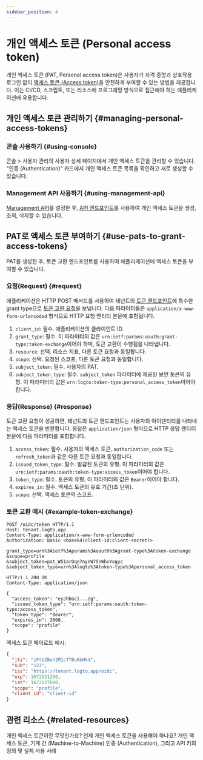 ```yaml
---
sidebar_position: 4
---
```


# 개인 액세스 토큰 (Personal access token)

개인 액세스 토큰 (PAT, Personal access token)은 사용자가 자격 증명과 상호작용 로그인 없이 [액세스 토큰 (Access token)](https://auth.wiki/access-token)을 안전하게 부여할 수 있는 방법을 제공합니다. 이는 CI/CD, 스크립트, 또는 리소스에 프로그래밍 방식으로 접근해야 하는 애플리케이션에 유용합니다.

## 개인 액세스 토큰 관리하기 \{#managing-personal-access-tokens}

### 콘솔 사용하기 \{#using-console}

<CloudLink to="/users">콘솔 > 사용자 관리</CloudLink>의 사용자 상세 페이지에서 개인 액세스 토큰을
관리할 수 있습니다. "인증 (Authentication)" 카드에서 개인 액세스 토큰 목록을 확인하고 새로 생성할 수
있습니다.

### Management API 사용하기 \{#using-management-api}

[Management API](/integrate-logto/interact-with-management-api/)를 설정한 후, [API 엔드포인트](https://openapi.logto.io/operation/operation-listuserpersonalaccesstokens)를 사용하여 개인 액세스 토큰을 생성, 조회, 삭제할 수 있습니다.

## PAT로 액세스 토큰 부여하기 \{#use-pats-to-grant-access-tokens}

PAT를 생성한 후, 토큰 교환 엔드포인트를 사용하여 애플리케이션에 액세스 토큰을 부여할 수 있습니다.

### 요청(Request) \{#request}

애플리케이션은 HTTP POST 메서드를 사용하여 테넌트의 [토큰 엔드포인트](/integrate-logto/application-data-structure#token-endpoint)에 특수한 grant type으로 [토큰 교환 요청](https://auth.wiki/authorization-code-flow#token-exchange-request)을 보냅니다. 다음 파라미터들은 `application/x-www-form-urlencoded` 형식으로 HTTP 요청 엔티티 본문에 포함됩니다.

1. `client_id`: 필수. 애플리케이션의 클라이언트 ID.
2. `grant_type`: 필수. 이 파라미터의 값은 `urn:ietf:params:oauth:grant-type:token-exchange`이어야 하며, 토큰 교환이 수행됨을 나타냅니다.
3. `resource`: 선택. 리소스 지표, 다른 토큰 요청과 동일합니다.
4. `scope`: 선택. 요청된 스코프, 다른 토큰 요청과 동일합니다.
5. `subject_token`: 필수. 사용자의 PAT.
6. `subject_token_type`: 필수. `subject_token` 파라미터에 제공된 보안 토큰의 유형. 이 파라미터의 값은 `urn:logto:token-type:personal_access_token`이어야 합니다.

### 응답(Response) \{#response}

토큰 교환 요청이 성공하면, 테넌트의 토큰 엔드포인트는 사용자의 아이덴티티를 나타내는 액세스 토큰을 반환합니다. 응답은 `application/json` 형식으로 HTTP 응답 엔티티 본문에 다음 파라미터를 포함합니다.

1. `access_token`: 필수. 사용자의 액세스 토큰, `authorization_code` 또는 `refresh_token`과 같은 다른 토큰 요청과 동일합니다.
2. `issued_token_type`: 필수. 발급된 토큰의 유형. 이 파라미터의 값은 `urn:ietf:params:oauth:token-type:access_token`이어야 합니다.
3. `token_type`: 필수. 토큰의 유형. 이 파라미터의 값은 `Bearer`이어야 합니다.
4. `expires_in`: 필수. 액세스 토큰의 유효 기간(초 단위).
5. `scope`: 선택. 액세스 토큰의 스코프.

### 토큰 교환 예시 \{#example-token-exchange}

```
POST /oidc/token HTTP/1.1
Host: tenant.logto.app
Content-Type: application/x-www-form-urlencoded
Authorization: Basic <base64(client-id:client-secret)>

grant_type=urn%3Aietf%3Aparams%3Aoauth%3Agrant-type%3Atoken-exchange
&scope=profile
&subject_token=pat_W51arOqe7nynW75nWhvYogyc
&subject_token_type=urn%3Alogto%3Atoken-type%3Apersonal_access_token
```

```
HTTP/1.1 200 OK
Content-Type: application/json

{
  "access_token": "eyJhbGci...zg",
  "issued_token_type": "urn:ietf:params:oauth:token-type:access_token",
  "token_type": "Bearer",
  "expires_in": 3600,
  "scope": "profile"
}
```

액세스 토큰 페이로드 예시:

```json
{
  "jti": "iFtbZBeh2M1cTTBuKbHk4",
  "sub": "123",
  "iss": "https://tenant.logto.app/oidc",
  "exp": 1672531200,
  "iat": 1672527600,
  "scope": "profile",
  "client_id": "client-id"
}
```

## 관련 리소스 \{#related-resources}

<Url href="https://blog.logto.io/api-authentication-with-personal-access-token">
  개인 액세스 토큰이란 무엇인가요? 언제 개인 액세스 토큰을 사용해야 하나요?
</Url>

<Url href="https://blog.logto.io/pat-and-api-keys">
  개인 액세스 토큰, 기계 간 (Machine-to-Machine) 인증 (Authentication), 그리고 API 키의 정의 및 실제
  사용 사례
</Url>
